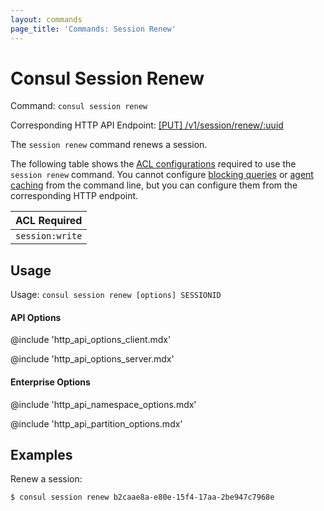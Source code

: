 ```yaml
---
layout: commands
page_title: 'Commands: Session Renew'
---
```


# Consul Session Renew

Command: `consul session renew`

Corresponding HTTP API Endpoint: [\[PUT\] /v1/session/renew/:uuid](/api-docs/session#renew-session)

The `session renew` command renews a session.

The following table shows the [ACL configurations](/api#authentication) required to use the `session renew` command. You cannot configure 
[blocking queries](/api-docs/features/blocking) or [agent caching](/api-docs/features/caching)
from the command line, but you can configure them from the corresponding HTTP endpoint.

| ACL Required    |
| --------------- |
| `session:write` |

## Usage

Usage: `consul session renew [options] SESSIONID`

#### API Options

@include 'http_api_options_client.mdx'

@include 'http_api_options_server.mdx'

#### Enterprise Options

@include 'http_api_namespace_options.mdx'

@include 'http_api_partition_options.mdx'

## Examples

Renew a session:

```shell-session
$ consul session renew b2caae8a-e80e-15f4-17aa-2be947c7968e
```
